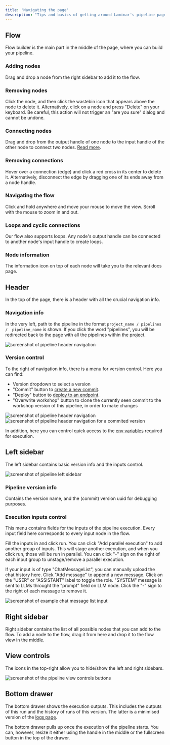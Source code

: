 ```yaml
---
title: 'Navigating the page'
description: "Tips and basics of getting around Laminar's pipeline page"
---
```


## Flow

Flow builder is the main part in the middle of the page, where you can build your pipeline.

### Adding nodes

Drag and drop a node from the right sidebar to add it to the flow.

### Removing nodes

Click the node, and then click the wastebin icon that appears above the node to delete it. Alternatively, click on a node and press "Delete" on your keyboard.
Be careful, this action will not trigger an "are you sure" dialog and cannot be undone.

### Connecting nodes

Drag and drop from the output handle of one node to the input handle of the other node to connect two nodes. [Read more](/pipeline/working-with-nodes#connecting-nodes-handles).

### Removing connections

Hover over a connection (edge) and click a red cross in its center to delete it. Alternatively, disconnect the edge by dragging one of its ends away from a node handle.

### Navigating the flow

Click and hold anywhere and move your mouse to move the view. Scroll with the mouse to zoom in and out.

### Loops and cyclic connections

Our flow also supports loops. Any node's output handle can be connected to another node's input handle to create loops.

### Node information

The information icon on top of each node will take you to the relevant docs page.

## Header

In the top of the page, there is a header with all the crucial navigation info.

### Navigation info

In the very left, path to the pipeline in the format `project_name / pipelines /  pipeline_name` is shown.
If you click the word "pipelines", you will be redirected back to the page with all the pipelines within the project.

<img src="/images/pipeline-builder/header-nav.png" alt="screenshot of pipeline header navigation"/>

### Version control

To the right of navigation info, there is a menu for version control. Here you can find:

- Version dropdown to select a version
- "Commit" button to [create a new commit](/pipeline/run-save-deploy#commit-a-new-version).
- "Deploy" button to [deploy to an endpoint](/pipeline/run-save-deploy#deploying-a-pipeline-version).
- "Overwrite workshop" button to clone the currently seen commit to the workshop version of this pipeline, in order to make changes

<img src="/images/pipeline-builder/header-version-control.png" alt="screenshot of pipeline header navigation"/>
<img src="/images/pipeline-builder/header-version-control-commit.png" alt="screenshot of pipeline header navigation for a commited version"/>

In addition, here you can control quick access to the [env variables](/pipeline/env-variables) required for execution.

## Left sidebar

The left sidebar contains basic version info and the inputs control.

<img src="/images/pipeline-builder/pipeline-left-sidebar.png" alt="screenshot of pipeline left sidebar"/>

### Pipeline version info

Contains the version name, and the (commit) version uuid for debugging purposes.

### Execution inputs control

This menu contains fields for the inputs of the pipeline execution. Every input field here corresponds to every input node in the flow.

Fill the inputs in and click run.
You can click "Add parallel execution" to add another group of inputs. This will stage another execution, and when you click run, those will be run in parallel.
You can click "-" sign on the right of each input group to unstage/remove a parallel execution.

If your input is of type "ChatMessageList", you can manually upload the chat history here. Click "Add message" to append a new message.
Click on the "USER" or "ASSISTANT" label to toggle the role. "SYSTEM" message is sent to LLMs throught the "prompt" field on LLM node.
Click the "-" sign to the right of each message to remove it.

<img src="/images/pipeline-builder/chat-message-input.png" alt="screenshot of example chat message list input"/>

## Right sidebar

Right sidebar contains the list of all possible nodes that you can add to the flow. To add a node to the flow, drag it from here and drop it to the flow view in the middle.

## View controls

The icons in the top-right allow you to hide/show the left and right sidebars.

<img src="/images/pipeline-builder/view-controls.png" alt="screenshot of the pipeline view controls buttons"/>

## Bottom drawer

The bottom drawer shows the execution outputs. This includes the outputs of this run and the history of runs of this version. The latter is a minimised version of the [logs page](/logs/introduction).

The bottom drawer pulls up once the execution of the pipeline starts. You can, however, resize it either using the handle in the middle or the fullscreen button in the top of the drawer.
